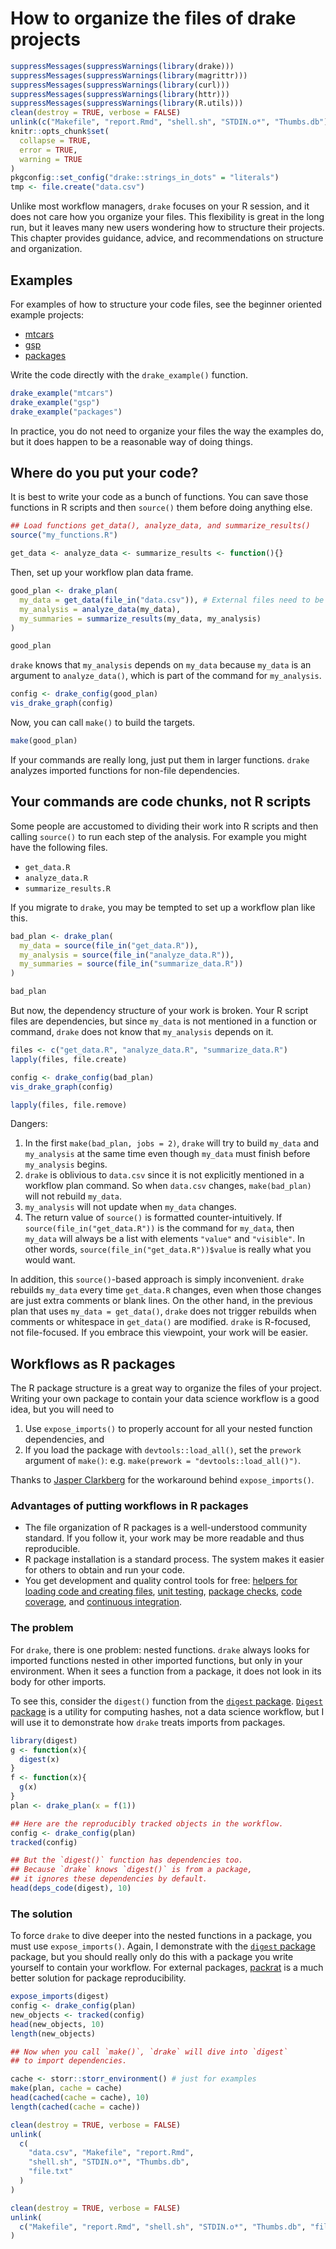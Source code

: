 # How to organize the files of drake projects {#organize}

```r
suppressMessages(suppressWarnings(library(drake)))
suppressMessages(suppressWarnings(library(magrittr)))
suppressMessages(suppressWarnings(library(curl)))
suppressMessages(suppressWarnings(library(httr)))
suppressMessages(suppressWarnings(library(R.utils)))
clean(destroy = TRUE, verbose = FALSE)
unlink(c("Makefile", "report.Rmd", "shell.sh", "STDIN.o*", "Thumbs.db"))
knitr::opts_chunk$set(
  collapse = TRUE,
  error = TRUE,
  warning = TRUE
)
pkgconfig::set_config("drake::strings_in_dots" = "literals")
tmp <- file.create("data.csv")
```

Unlike most workflow managers, `drake` focuses on your R session, and it does not care how you organize your files. This flexibility is great in the long run, but it leaves many new users wondering how to structure their projects. This chapter provides guidance, advice, and recommendations on structure and organization.

## Examples

For examples of how to structure your code files, see the beginner oriented example projects:

- [mtcars](https://github.com/wlandau/drake-examples/tree/master/mtcars)
- [gsp](https://github.com/wlandau/drake-examples/tree/master/gsp)
- [packages](https://github.com/wlandau/drake-examples/tree/master/packages)

Write the code directly with the `drake_example()` function.

```r
drake_example("mtcars")
drake_example("gsp")
drake_example("packages")
``` 

In practice, you do not need to organize your files the way the examples do, but it does happen to be a reasonable way of doing things.

## Where do you put your code?

It is best to write your code as a bunch of functions. You can save those functions in R scripts and then `source()` them before doing anything else.

```r
## Load functions get_data(), analyze_data, and summarize_results()
source("my_functions.R")
```

```r
get_data <- analyze_data <- summarize_results <- function(){}
```

Then, set up your workflow plan data frame.

```r
good_plan <- drake_plan(
  my_data = get_data(file_in("data.csv")), # External files need to be in commands explicitly. # nolint
  my_analysis = analyze_data(my_data),
  my_summaries = summarize_results(my_data, my_analysis)
)

good_plan
```

`drake` knows that `my_analysis` depends on `my_data` because `my_data` is an argument to `analyze_data()`, which is part of the command for `my_analysis`.

```r
config <- drake_config(good_plan)
vis_drake_graph(config)
```

Now, you can call `make()` to build the targets.

```r
make(good_plan)
```

If your commands are really long, just put them in larger functions. `drake` analyzes imported functions for non-file dependencies.

## Your commands are code chunks, not R scripts

Some people are accustomed to dividing their work into R scripts and then calling `source()` to run each step of the analysis. For example you might have the following files.

- `get_data.R`
- `analyze_data.R`
- `summarize_results.R`

If you migrate to `drake`, you may be tempted to set up a workflow plan like this.

```r
bad_plan <- drake_plan(
  my_data = source(file_in("get_data.R")),
  my_analysis = source(file_in("analyze_data.R")),
  my_summaries = source(file_in("summarize_data.R"))
)

bad_plan
```

But now, the dependency structure of your work is broken. Your R script files are dependencies, but since `my_data` is not mentioned in a function or command, `drake` does not know that `my_analysis` depends on it.

```r
files <- c("get_data.R", "analyze_data.R", "summarize_data.R")
lapply(files, file.create)
```

```r
config <- drake_config(bad_plan)
vis_drake_graph(config)
```

```r
lapply(files, file.remove)
```

Dangers:

1. In the first `make(bad_plan, jobs = 2)`, `drake` will try to build `my_data` and `my_analysis` at the same time even though `my_data` must finish before `my_analysis` begins.
2. `drake` is oblivious to `data.csv` since it is not explicitly mentioned in a workflow plan command. So when `data.csv` changes, `make(bad_plan)` will not rebuild `my_data`.
3. `my_analysis` will not update when `my_data` changes.
4. The return value of `source()` is formatted counter-intuitively. If `source(file_in("get_data.R"))` is the command for `my_data`, then `my_data` will always be a list with elements `"value"` and `"visible"`. In other words, `source(file_in("get_data.R"))$value` is really what you would want.

In addition, this `source()`-based approach is simply inconvenient. `drake` rebuilds `my_data` every time `get_data.R` changes, even when those changes are just extra comments or blank lines. On the other hand, in the previous plan that uses `my_data = get_data()`, `drake` does not trigger rebuilds when comments or whitespace in `get_data()` are modified. `drake` is R-focused, not file-focused. If you embrace this viewpoint, your work will be easier.

## Workflows as R packages

The R package structure is a great way to organize the files of your project. Writing your own package to contain your data science workflow is a good idea, but you will need to

1. Use `expose_imports()` to properly account for all your nested function dependencies, and
2. If you load the package with `devtools::load_all()`, set the `prework` argument of `make()`: e.g. `make(prework = "devtools::load_all()")`.

Thanks to [Jasper Clarkberg](https://github.com/dapperjapper) for the workaround behind `expose_imports()`.

### Advantages of putting workflows in R packages

- The file organization of R packages is a well-understood community standard. If you follow it, your work may be more readable and thus reproducible.
- R package installation is a standard process. The system makes it easier for others to obtain and run your code.
- You get development and quality control tools for free: [helpers for loading code and creating files](https://github.com/hadley/devtools), [unit testing](http://r-pkgs.had.co.nz/tests.html), [package checks](http://r-pkgs.had.co.nz/check.html), [code coverage](https://github.com/r-lib/covr), and [continuous integration](https://ipub.com/continuous-integration-for-r/).

### The problem

For `drake`, there is one problem: nested functions. `drake` always looks for imported functions nested in other imported functions, but only in your environment. When it sees a function from a package, it does not look in its body for other imports.

To see this, consider the `digest()` function from the [`digest` package](https://github.com/eddelbuettel/digest). [`Digest` package](https://github.com/eddelbuettel/digest) is a utility for computing hashes, not a data science workflow, but I will use it to demonstrate how `drake` treats imports from packages.

```r
library(digest)
g <- function(x){
  digest(x)
}
f <- function(x){
  g(x)
}
plan <- drake_plan(x = f(1))

## Here are the reproducibly tracked objects in the workflow.
config <- drake_config(plan)
tracked(config)

## But the `digest()` function has dependencies too.
## Because `drake` knows `digest()` is from a package,
## it ignores these dependencies by default.
head(deps_code(digest), 10)
```

### The solution

To force `drake` to dive deeper into the nested functions in a package, you must use `expose_imports()`. Again, I demonstrate with the [`digest` package](https://github.com/eddelbuettel/digest) package, but you should really only do this with a package you write yourself to contain your workflow. For external packages, [packrat](https://rstudio.github.io/packrat/) is a much better solution for package reproducibility.

```r
expose_imports(digest)
config <- drake_config(plan)
new_objects <- tracked(config)
head(new_objects, 10)
length(new_objects)

## Now when you call `make()`, `drake` will dive into `digest`
## to import dependencies.

cache <- storr::storr_environment() # just for examples
make(plan, cache = cache)
head(cached(cache = cache), 10)
length(cached(cache = cache))
```

```r
clean(destroy = TRUE, verbose = FALSE)
unlink(
  c(
    "data.csv", "Makefile", "report.Rmd",
    "shell.sh", "STDIN.o*", "Thumbs.db",
    "file.txt"
  )
)
```

```r
clean(destroy = TRUE, verbose = FALSE)
unlink(
  c("Makefile", "report.Rmd", "shell.sh", "STDIN.o*", "Thumbs.db", "file.txt")
)
```
